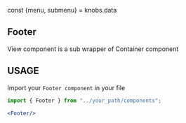 
const {menu, submenu} = knobs.data

<Meta title="Organisms|Footer" component={Footer}/>

## Footer
View component is a sub wrapper of Container component

<Preview withToolbar>
    <Story name="Footer">
        <Footer/>
    </Story>
</Preview>

<Props of={Header} />

## USAGE

Import your `Footer component` in your file

```jsx
import { Footer } from "../your_path/components";

```

```jsx
<Footer/>
```
